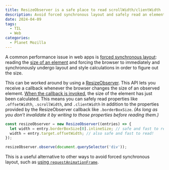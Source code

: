 ```yaml
---
title: ResizeObserver is a safe place to read scrollWidth/clientWidth
description: Avoid forced synchronous layout and safely read an element's size.
date: 2024-04-09
tags:
  - TIL
  - Web
categories:
  - Planet Mozilla
---
```


A common performance issue in web apps is [forced synchronous layout](https://web.dev/articles/avoid-large-complex-layouts-and-layout-thrashing#avoid_forced_synchronous_layouts): reading the [size of an element](https://gist.github.com/paulirish/5d52fb081b3570c81e3a) and forcing the browser to immediately and synchronously undergo layout and style calculations in order to figure out the size.

This can be worked around by using a [ResizeObserver](https://developer.mozilla.org/en-US/docs/Web/API/ResizeObserver). This API lets you receive a callback whenever the browser changes the size of an observed element. [When the callback is invoked](https://drafts.csswg.org/resize-observer/#broadcast-resize-notifications-h), the size of the element has just been calculated. This means you can safely read properties like `.offsetWidth`, `.scrollWidth`, and `.clientWidth` in addition to the properties provided by the ResizeObserver callback like `.borderBoxSize`. _(As long as you don’t invalidate it by writing to those properties before reading them.)_

```jsx
const resizeObserver = new ResizeObserver((entries) => {
  let width = entry.borderBoxSize[0].inlineSize; // safe and fast to read
  width = entry.target.offsetWidth; // also safe and fast to read!
});

resizeObserver.observe(document.querySelector('div'));
```

This is a useful alternative to other ways to avoid forced synchronous layout, such as [using `requestAnimationFrame`](https://developer.chrome.com/blog/using-requestidlecallback#using_requestidlecallback_to_make_dom_changes).
